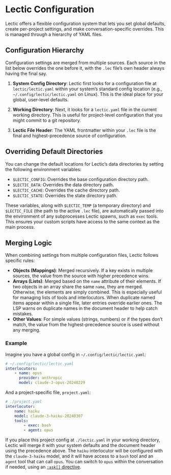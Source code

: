 # Lectic Configuration

Lectic offers a flexible configuration system that lets you set global
defaults, create per-project settings, and make conversation-specific
overrides. This is managed through a hierarchy of YAML files.

## Configuration Hierarchy

Configuration settings are merged from multiple sources. Each source in the
list below overrides the one before it, with the `.lec` file's own header
always having the final say.

1.  **System Config Directory**: Lectic first looks for a configuration file at
    `lectic/lectic.yaml` within your system's standard config location
    (e.g., `~/.config/lectic/lectic.yaml` on Linux). This is the ideal
    place for your global, user-level defaults.

2.  **Working Directory**: Next, it looks for a `lectic.yaml` file in the
    current working directory. This is useful for project-level
    configuration that you might commit to a git repository.

3.  **Lectic File Header**: The YAML frontmatter within your `.lec` file is
    the final and highest-precedence source of configuration.

## Overriding Default Directories

You can change the default locations for Lectic's data directories by
setting the following environment variables:

- `$LECTIC_CONFIG`: Overrides the base configuration directory path.
- `$LECTIC_DATA`: Overrides the data directory path.
- `$LECTIC_CACHE`: Overrides the cache directory path.
- `$LECTIC_STATE`: Overrides the state directory path.

These variables, along with `$LECTIC_TEMP` (a temporary directory) and
`$LECTIC_FILE` (the path to the active `.lec` file), are automatically
passed into the environment of any subprocesses Lectic spawns, such as
`exec` tools. This ensures your custom scripts have access to the same
context as the main process.

## Merging Logic

When combining settings from multiple configuration files, Lectic follows
specific rules:

- **Objects (Mappings)**: Merged recursively. If a key exists in multiple
  sources, the value from the source with higher precedence wins.
- **Arrays (Lists)**: Merged based on the `name` attribute of their
  elements. If two objects in an array share the same `name`, they are
  merged. Otherwise, the elements are simply combined. This is especially
  useful for managing lists of tools and interlocutors. When duplicate
  named items appear within a single file, later entries override earlier
  ones. The LSP warns on duplicate names in the document header to help
  catch mistakes.
- **Other Values**: For simple values (strings, numbers) or if the types
  don't match, the value from the highest-precedence source is used without
  any merging.

### Example

Imagine you have a global config in `~/.config/lectic/lectic.yaml`:

```yaml
# ~/.config/lectic/lectic.yaml
interlocutors:
    - name: opus
      provider: anthropic
      model: claude-3-opus-20240229
```

And a project-specific file, `project.yaml`:

```yaml
# ./project.yaml
interlocutor:
    name: haiku
    model: claude-3-haiku-20240307
    tools:
        - exec: bash
        - agent: opus
```

If you place this project config at `./lectic.yaml` in your working
directory, Lectic will merge it with your system defaults and the
document header using the precedence above. The `haiku` interlocutor
will be configured with the `claude-3-haiku` model, and it will have
access to a `bash` tool and an `agent` tool that can call `opus`.
You can switch to `opus` within the conversation if needed, using an 
[`:ask[]` directive](./context_management/02_conversation_control.qmd).
